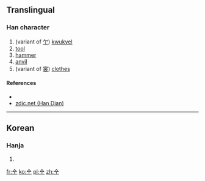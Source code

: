 ==Translingual==

===Han character===
{{Han char|rn=2|rad=丨|as=02|sn=3|four=|canj=OML}}

# (variant of [[亇]]) [[kwukyel]]
# [[tool]]
# [[hammer]]
# [[anvil]]
# (variant of [[裳]]) [[clothes]]

====References====
* {{Han ref|kx=0079.021|dkj=|dj=|hdz=|uh=3403|ud=13315|bh=|bd=}}
* [http://www.zdic.net/zd/zi2/ZdicE3Zdic90Zdic83.htm zdic.net (Han Dian)]

----

==Korean==

===Hanja===
{{ko-hanja|hangeul=마|rv=ma|mr=ma|y=ma|eumhun=망치|ehrv=mangchi|ehmr=mangch'i|ehy=mangchi}}

# {{defn|lang=ko|sort=丨02}}

[[fr:㐃]]
[[ko:㐃]]
[[pl:㐃]]
[[zh:㐃]]